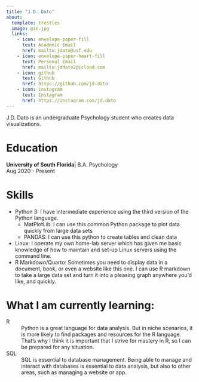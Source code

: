 ```yaml
---
title: "J.D. Dato"
about:
  template: trestles
  image: pic.jpg
  links:
    - icon: envelope-paper-fill
      text: Academic Email
      href: mailto:jdato@usf.edu
    - icon: envelope-paper-heart-fill
      text: Personal Email
      href: mailto:jddato2@icloud.com
    - icon: github
      text: Github
      href: https://github.com/jd-dato
    - icon: instagram
      text: Instagram
      href: https://instagram.com/jd.dato
---
```


J.D. Dato is an undergraduate Psychology student who creates data visualizations.

# Education

**University of South Florida**| B.A. Psychology    
Aug 2020 - Present

# Skills

* Python 3: I have intermediate experience using the third version of the Python language.
  + MatPlotLib: I can use this common Python package to plot data quickly from large data sets
  + PANDAS: I can use this python to create tables and clean data
* Linux: I operate my own home-lab server which has given me basic knowledge of how to maintain and set-up Linux servers using the command line.
* R Markdown/Quarto: Sometimes you need to display data in a document, book, or even a website like this one. I can use R markdown to take a large data set and turn it into a pleasing graph anywhere you'd like, and quickly.


# What I am currently learning:

R
: Python is a great language for data analysis. But in niche scenarios, it is more likely to find packages and resources for the R language. That's why I think it is important that I strive for mastery in R, so I can be prepared for any situation.

SQL
: SQL is essential to database management. Being able to manage and interact with databases is essential to data analysis, but also to other areas, such as managing a website or app. 


